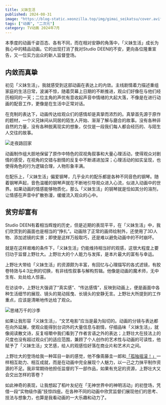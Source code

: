 ```yaml
---
title: 义妹生活
published: 2024-08-31
image: "https://blog-static.xeonzilla.top/img/gimai_seikatsu/cover.avif"
tags: ["动画", "二次元"]
category: TV动画 2024年7月
---
```

本季度的动画千姿百态、各有不同，而在相对安静的角落中，「义妹生活」成长为我心中的精品动画。它的出现打消了我对Studio DEEN的不安，更向各位隆重宣告，又一位实力出众的新人监督登场。

## 内敛而真挚
初见「义妹生活」，我就感受到这部动画在表达上的内敛。主线剧情着力描述重组家庭的生活日常，波澜不惊，随着荧幕上日期的不断推进，观众们好像在与他们经历相同的一天；二位主角的声优有意收起声音中情绪的大起大落，不像是在进行动画的配音工作，更像是在生活中正常对话。

在克制的表达下，动画传达给观众们的感情却是真挚而浓烈的。真挚首先源于原作的题材，一个义兄妹间从同居的陌生人开始、渐渐了解与磨合的故事。没有各种非自然的力量，没有各种脱离现实的想象，仅仅是一段我们每人都会经历的、与陌生人交往的故事。

![走夜路回家](https://blog-static.xeonzilla.top/img/gimai_seikatsu/01.avif "走夜路回家")

动画制作组大胆地保留了原作中特色的双视角叙事和大量心理活动，使得观众对剧情的感受，在视角的交错与剧情的反复中不断递进加深；心理活动的如实呈现，也使得角色的行为逻辑合理，人物形象丰满。

在配乐上，「义妹生活」偏爱钢琴，几乎全片的配乐都是各种不同音色的钢琴。随着钢琴声起，音色温暖的钢琴声就在不断地引导观众进入心流，似进入动画中的世界。如果动画的情感能够物质化，那么「义妹生活」的钢琴就是恰如其分的溶剂，让情感在声音中扩散弥漫，缓缓流入观众的心中。

## 贫穷却富有
Studio DEEN有着相当辉煌的历史，但是近期的表现平平，在「义妹生活」中，我们欣赏到的画面也是相当的“挣扎”。动画除了正常的画师绘制外，还使用了3D人物、添加滤镜的实景；即使是这样万般取巧，还是难以避免动画中的不时崩坏。

就是在这样艰难的条件下，「义妹生活」仍能维持相当好的观感，这很大程度上要归功于监督上野壮大。上野壮大的个人能力与发挥，是本片最大的富有与幸运。

上野壮大带给「义妹生活」的资源颇为丰富，有回忆与心理描写的各式滤镜，有胶卷特效与4:3比例的切换，有非线性叙事与解构剪辑。他像是动画的魔术师，无中生有、处处给人惊喜。

在访谈中，上野壮大强调了“真实感”、“传达感情”，反映到动画上，便是画面中各种生活细节的展现、镜头的晃动摇曳、长镜头的安静无言。上野壮大所提到的工作重点，应该是清晰地传达给了观众。

![思绪万千的沙季](https://blog-static.xeonzilla.top/img/gimai_seikatsu/02.avif "思绪万千的沙季")

如果让我形容「义妹生活」，“文艺电影”应当是最为贴切的。动画的分镜与表达都在向外延展，使观众能得到台词外的大量信息与剧情，仔细品味「义妹生活」，就像阅读散文诗，反复咀嚼中我们看到了作者言语之外的表达；上野壮大在技法上的尺度也没有超过观众们的适应范围，兼顾了个人创作的艺术性与动画的可读性，他赋予了「义妹生活」文艺感，给人的观感恰好落在商业片和艺术片之间。

上野壮大的登场给我一种耳目一新的感觉，他不像斋藤圭一郎和[「孤独摇滚！」](/posts/bocchi_the_rock/)一样相互助力、相互成就，而是在动画中完全展现个人魅力，以一己之力抹平制作资源的不足。我非常期待他担任监督的下一部作品，如果有充足的资源，上野壮大又会交出怎样的答卷？

如此神奇的表现，让我想起了稻叶友纪在「无神世界中的神明活动」的初登场，凭借一段“实物级作画”技惊四座。在各种不同的动画中欣赏监督们展现他们的思考、技法与想象力，也算是我看动画的一大乐趣和动力了。